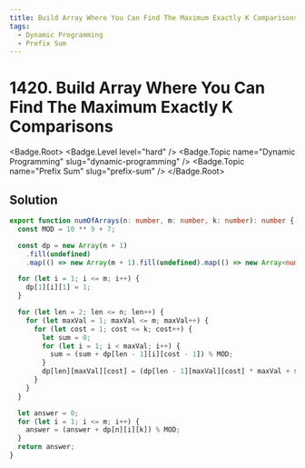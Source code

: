 ```yaml
---
title: Build Array Where You Can Find The Maximum Exactly K Comparisons
tags:
  - Dynamic Programming
  - Prefix Sum
---
```


# 1420. Build Array Where You Can Find The Maximum Exactly K Comparisons

<Badge.Root>
  <Badge.Level level="hard" />
  <Badge.Topic name="Dynamic Programming" slug="dynamic-programming" />
  <Badge.Topic name="Prefix Sum" slug="prefix-sum" />
</Badge.Root>

## Solution

```typescript filename="solution.ts" copy
export function numOfArrays(n: number, m: number, k: number): number {
  const MOD = 10 ** 9 + 7;

  const dp = new Array(n + 1)
    .fill(undefined)
    .map(() => new Array(m + 1).fill(undefined).map(() => new Array<number>(k + 1).fill(0)));

  for (let i = 1; i <= m; i++) {
    dp[1][i][1] = 1;
  }

  for (let len = 2; len <= n; len++) {
    for (let maxVal = 1; maxVal <= m; maxVal++) {
      for (let cost = 1; cost <= k; cost++) {
        let sum = 0;
        for (let i = 1; i < maxVal; i++) {
          sum = (sum + dp[len - 1][i][cost - 1]) % MOD;
        }
        dp[len][maxVal][cost] = (dp[len - 1][maxVal][cost] * maxVal + sum) % MOD;
      }
    }
  }

  let answer = 0;
  for (let i = 1; i <= m; i++) {
    answer = (answer + dp[n][i][k]) % MOD;
  }
  return answer;
}
```

<ProblemLink
  codingSite="leetcode"
  href="https://leetcode.com/problems/build-array-where-you-can-find-the-maximum-exactly-k-comparisons"
  title="Build Array Where You Can Find The Maximum Exactly K Comparisons"
/>
